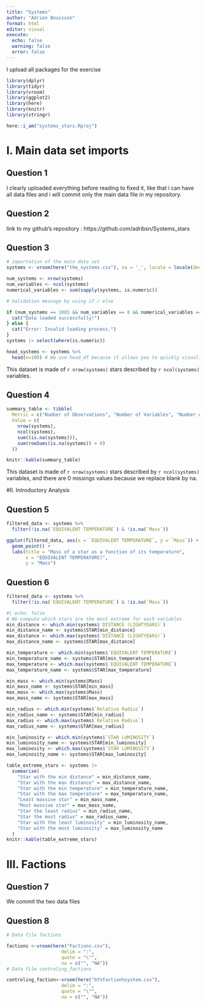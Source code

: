 ```yaml
---
title: "Systems"
author: "Adrien Bouisson"
format: html
editor: visual
execute: 
  echo: false
  warning: false
  error: false
---
```

I upload all packages for the exercise

```r
library(dplyr)
library(tidyr)
library(vroom)
library(ggplot2)
library(here)
library(knitr)
library(stringr)
```

```r
here::i_am("systems_stars.Rproj")
```
# I. Main data set imports 

## Question 1 

I clearly uploaded everything before reading to fixed it, like that i can have all data files and i will commit only the main data file in my repository. 

## Question 2 

link to my github's repository : https://github.com/adribsn/Systems_stars 

## Question 3 

```r
# importation of the main data set
systems <- vroom(here("the_systems.csv"), na = '_', locale = locale(decimal_mark=',')) 

num_systems <- nrow(systems)
num_variables <- ncol(systems)
numerical_variables <- sum(sapply(systems, is.numeric))

# Validation message by using if / else

if (num_systems == 1085 && num_variables == 8 && numerical_variables == 2) {
  cat("Data loaded successfully!")
} else {
  cat("Error: Invalid loading process.")
}
systems |> select(where(is.numeric))

head_systems <- systems %>%
  head(n=100) # We use head_df because it allows you to quickly visualize the first observations of a dataset.

```

This dataset is made of `r nrow(systems)` stars described by `r ncol(systems)` variables.

## Question 4 

```r
summary_table <- tibble(
  Metric = c("Number of Observations", "Number of Variables", "Number of Missing Values", "Observations with Missing Values"),
  Value = c(
    nrow(systems),
    ncol(systems),
    sum((is.na(systems))),
    sum(rowSums(is.na(systems)) > 0)
  ))

knitr::kable(summary_table)
```
This dataset is made of `r nrow(systems)` stars described by `r ncol(systems)` variables, and there are 0 missings values because we replace blank by na. 

#II. Introductory Analysis

## Question 5 

```r
filtered_data <- systems %>%
  filter(!is.na(`EQUIVALENT TEMPERATURE`) & !is.na(`Mass`))

ggplot(filtered_data, aes(x = `EQUIVALENT TEMPERATURE`, y = `Mass`)) +
  geom_point() +
  labs(title = "Mass of a star as a function of its temperature",
       x = "EQUIVALENT TEMPERATURE)",
       y = "Mass")
```

## Question 6 
```r
filtered_data <- systems %>%
  filter(!is.na(`EQUIVALENT TEMPERATURE`) & !is.na(`Mass`))

#| echo: false
# We compute which stars are the most extreme for each variables
min_distance <- which.min(systems$`DISTANCE (LIGHTYEARS)`)
min_distance_name <- systems$STAR[min_distance]
max_distance <- which.max(systems$`DISTANCE (LIGHTYEARS)`)
max_distance_name <- systems$STAR[max_distance]

min_temperature <- which.min(systems$`EQUIVALENT TEMPERATURE`)
min_temperature_name <- systems$STAR[min_temperature]
max_temperature <- which.max(systems$`EQUIVALENT TEMPERATURE`)
max_temperature_name <- systems$STAR[max_temperature]

min_mass <- which.min(systems$Mass)
min_mass_name <- systems$STAR[min_mass]
max_mass <- which.max(systems$Mass)
max_mass_name <- systems$STAR[max_mass]

min_radius <- which.min(systems$`Relative Radius`)
min_radius_name <- systems$STAR[min_radius]
max_radius <- which.max(systems$`Relative Radius`)
max_radius_name <- systems$STAR[max_radius]

min_luminosity <- which.min(systems$`STAR LUMINOSITY`)
min_luminosity_name <- systems$STAR[min_luminosity]
max_luminosity <- which.max(systems$`STAR LUMINOSITY`)
max_luminosity_name <- systems$STAR[max_luminosity]

table_extreme_stars <- systems |>
  summarise(
    "Star with the min distance" = min_distance_name,
    "Star with the max distance" = max_distance_name,
    "Star with the min temperature" = min_temperature_name,
    "Star with the max temperature" = max_temperature_name,
    "Least massive star" = min_mass_name,
    "Most massive star" = max_mass_name,
    "Star the least radius" = min_radius_name,
    "Star the most radius" = max_radius_name,
    "Star with the least luminosity" = min_luminosity_name,
    "Star with the most luminosity" = max_luminosity_name
  )
knitr::kable(table_extreme_stars)
```
# III. Factions 

## Question 7 

We commit the two data files 

## Question 8 

```r
# Data file factions 

factions <-vroom(here("Factions.csv"),
                    delim = ":", 
                    quote = "\"", 
                    na = c("", "NA"))
# Data file controling_factions

controling_faction<-vroom(here("bt%faction%system.csv"), 
                    delim = ":", 
                    quote = "\"", 
                    na = c("", "NA"))

```


